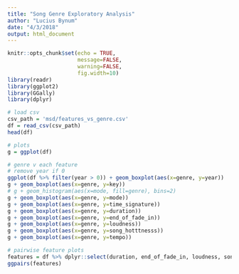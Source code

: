 ```yaml
---
title: "Song Genre Exploratory Analysis"
author: "Lucius Bynum"
date: "4/3/2018"
output: html_document
---
```


```r
knitr::opts_chunk$set(echo = TRUE,
                      message=FALSE,
                      warning=FALSE,
                      fig.width=10)
library(readr)
library(ggplot2)
library(GGally)
library(dplyr)
```

```r
# load csv
csv_path = 'msd/features_vs_genre.csv'
df = read_csv(csv_path)
head(df)
```

```r
# plots
g = ggplot(df)

# genre v each feature
# remove year if 0
ggplot(df %>% filter(year > 0)) + geom_boxplot(aes(x=genre, y=year))
g + geom_boxplot(aes(x=genre, y=key))
# g + geom_histogram(aes(x=mode, fill=genre), bins=2)
g + geom_boxplot(aes(x=genre, y=mode))
g + geom_boxplot(aes(x=genre, y=time_signature))
g + geom_boxplot(aes(x=genre, y=duration))
g + geom_boxplot(aes(x=genre, y=end_of_fade_in))
g + geom_boxplot(aes(x=genre, y=loudness))
g + geom_boxplot(aes(x=genre, y=song_hotttnesss))
g + geom_boxplot(aes(x=genre, y=tempo))
```

```r
# pairwise feature plots
features = df %>% dplyr::select(duration, end_of_fade_in, loudness, song_hotttnesss, tempo)
ggpairs(features)
```

